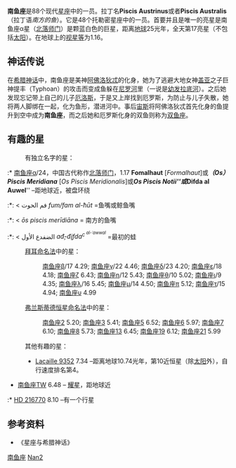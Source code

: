 {{Infobox constellation
| name = Piscis Austrinus
| abbreviation = PsA
| genitive = Piscis Austrini
| symbolism =  [[南|南方]]的[[鱼|鱼]][[File:Stargate_SG·1_symbol_16.svg|30px]]
| RA = 22
| dec= −30
| areatotal = 245
| arearank = 第60位
| numberstars = 1
| neareststarname = [[南鱼座α|南鱼座α]]（北落师门）
| starmagnitude = 1.16
| meteorshowers = [[南鱼座流星雨|南鱼座流星雨]]
| bordering = [[摩羯座|摩羯座]]<br />[[显微镜座|显微镜座]]<br />[[天鹤座|天鹤座]]<br />[[玉夫座|玉夫座]]<br />[[宝瓶座|宝瓶座]]
| latmax = 55
| latmin = 90
| month = 10月
| notes=}}

'''南鱼座'''是88个现代[[星座|星座]]中的一员。拉丁名'''Piscis Austrinus'''或者'''Piscis Australis'''（拉丁语''南方的鱼''）。它是48个托勒密星座中的一员。首要并且是唯一的亮星是南鱼座α星（[[北落师门|北落师门]]）是颗蓝白色的巨星，距离[[地球|地球]]25光年，全天第17亮星（不包括[[太阳|太阳]]）。在地球上的[[视星等|视星等]]为1.16。

== 神话传说 ==
在[[希腊神话|希腊神话]]中，南鱼座是美神[[阿佛洛狄忒|阿佛洛狄忒]]的化身，她为了逃避大地女神[[盖亚|盖亚]]之子巨神提丰（Typhoan）的攻击而变成鱼躲在[[尼罗河|尼罗河]]里（一说是[[幼发拉底河|幼发拉底河]]）。之后她发现忘记带上自己的儿子[[厄洛斯|厄洛斯]]，于是又上岸找到厄罗斯，为防止与儿子失散，她将两人脚绑在一起，化为鱼形，潜进河中。事后[[宙斯|宙斯]]将阿佛洛狄忒首先化身的鱼提升到空中成为'''南鱼座'''，而之后她和厄罗斯化身的双鱼则称为[[双鱼座|双鱼座]]。

== 有趣的星 ==
:有独立名字的星：

:* [[南鱼座α|南鱼座α]]/24，中国古代称作[[北落师门|北落师门]]，1.17 '''Fomalhaut''' [''Formalhaut'']或'''''（Os）Piscis Meridiana''''' [''Os Piscis Meridionalis'']或'''''Os Piscis Notii'''''或'''''Difda al Auwel''''' –距地球近，被盘环绕
:*: < فم الحوت  ''fum/fam al-ħūt'' =鱼嘴或鲸鱼嘴
:*: < ''ōs piscis merīdiāna'' = 南方的鱼嘴
:*: < الضفدع الأول  ''ađ̧-đ̧ifda<sup>c<sup> al-´awwal'' =最初的蛙
:[[拜耳命名法|拜耳命名法]]中的星：
:: [[敗臼增一|南鱼座β]]/17 4.29; [[南鱼座γ|南鱼座γ]]/22 4.46; [[南鱼座δ|南鱼座δ]]/23 4.20; [[南鱼座ε|南鱼座ε]]/18 4.18; [[南鱼座ζ|南鱼座ζ]] 6.43; [[南鱼座η|南鱼座η]]/12 5.43; [[南鱼座θ|南鱼座θ]]/10 5.02; [[南鱼座ι|南鱼座ι]]/9 4.35; [[南鱼座λ|南鱼座λ]]/16 5.45; [[南鱼座μ|南鱼座μ]]/14 4.50; [[南鱼座π|南鱼座π]] 5.12; [[南鱼座τ|南鱼座τ]]/15 4.94; [[南鱼座υ|南鱼座υ]] 4.99
: [[弗兰斯蒂德恒星命名法|弗兰斯蒂德恒星命名法]]中的星：
:: [[南鱼座2|南鱼座2]] 5.20; [[南鱼座3|南鱼座3]] 5.41; [[南鱼座5|南鱼座5]] 6.52; [[南鱼座6|南鱼座6]] 5.97; [[南鱼座7|南鱼座7]] 6.10; [[南鱼座8|南鱼座8]] 5.73; [[南鱼座13|南鱼座13]] 6.45; [[南鱼座19|南鱼座19]] 6.12; [[南鱼座21|南鱼座21]] 5.99
:其他有趣的星：
:* [[Lacaille_9352|Lacaille 9352]] 7.34 –距离地球10.74光年，第10近恒星（除[[太阳|太阳]]外），自行速度排名第4。
* [[南鱼座TW|南鱼座TW]] 6.48 – [[耀星|耀星]]，距地球近
:* [[HD_216770|HD 216770]] 8.10 –有一个行星

== 参考资料 ==
* 《星座与希腊神话》
{{ConstellationsChangedByBayer}}
{{星座/歷史/托勒密}}
{{星座/現代}}
{{Sky|22|00|00|-|30|00|00|10}}
[[Category:南鱼座|]]
[[Category:星座|Nan2]]